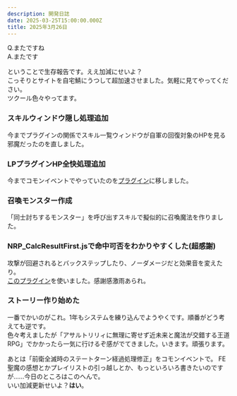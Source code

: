 ```yaml
---
description: 開発日誌
date: 2025-03-25T15:00:00.000Z
title: 2025年3月26日
---
```


Q.またですね\
A.またです

ということで生存報告です。ええ加減にせいよ？\
こっそりとサイトを自宅鯖にうつして超加速させました。気軽に見てやってください。\
ツクール色々やってます。

### スキルウィンドウ隠し処理追加

今までプラグインの関係でスキル一覧ウィンドウが自軍の回復対象のHPを見る邪魔だったのを直しました。

### LPプラグインHP全快処理追加

今までコモンイベントでやっていたのを[プラグイン](https://github.com/furamon/rmmz_plugin/blob/main/_dist/Furamon_LP.js)に移しました。

### 召喚モンスター作成

「同士討ちするモンスター」を呼び出すスキルで擬似的に召喚魔法を作りました。

### NRP\_CalcResultFirst.jsで命中可否をわかりやすくした(超感謝)

攻撃が回避されるとバックステップしたり、ノーダメージだと効果音を変えたり。\
[このプラグイン](https://newrpg.seesaa.net/article/511767481.html)を使いました。感謝感激雨あられ。

### ストーリー作り始めた

一番でかいのがこれ。1年もシステムを練り込んでようやくです。順番がどう考えても逆です。\
色々考えましたが「アサルトリリィに無理に寄せず近未来と魔法が交錯する王道RPG」でかかったら一気に行けるぞ感がでてきました。いきます。頑張ります。

あとは「前衛全滅時のステートターン経過処理修正」をコモンイベントで。
FE聖魔の感想とかプレイリストの引っ越しとか、もっといろいろ書きたいのですが……今日のところはこのへんで。\
いい加減更新せいよ？**はい**。

